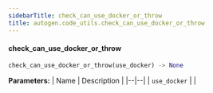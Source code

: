 ```yaml
---
sidebarTitle: check_can_use_docker_or_throw
title: autogen.code_utils.check_can_use_docker_or_throw
---
```


<code class="doc-symbol doc-symbol-heading doc-symbol-function"></code>
#### check_can_use_docker_or_throw
<a href="#autogen.code_utils..check_can_use_docker_or_throw" class="headerlink" title="Permanent link"></a>

```python
check_can_use_docker_or_throw(use_docker) -> None
```

    

<b>Parameters:</b>
| Name | Description |
|--|--|
| `use_docker` |  |

<br />